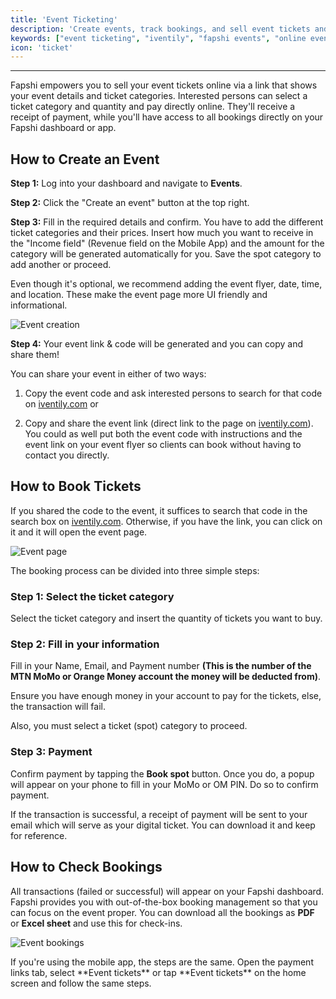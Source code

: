```yaml
---
title: 'Event Ticketing'
description: 'Create events, track bookings, and sell event tickets and registration online through Fapshi'
keywords: ["event ticketing", "iventily", "fapshi events", "online event booking", "create event", "book tickets online", "sell event tickets", "event link", "fapshi event", "buy tickets with mobile money"]
icon: 'ticket'
---
```


---

Fapshi empowers you to sell your event tickets online via a link that shows your event details and ticket categories. Interested persons can select a ticket category and quantity and pay directly online. They'll receive a receipt of payment, while you'll have access to all bookings directly on your Fapshi dashboard or app.

## How to Create an Event

**Step 1:** Log into your dashboard and navigate to **Events**.

**Step 2:** Click the "Create an event" button at the top right.

**Step 3:** Fill in the required details and confirm. You have to add the different ticket categories and their prices. Insert how much you want to receive in the "Income field" (Revenue field on the Mobile App) and the amount for the category will be generated automatically for you. Save the spot category to add another or proceed.

<Tip>Even though it's optional, we recommend adding the event flyer, date, time, and location. These make the event page more UI friendly and informational.</Tip>

![Event creation](/images/iventily/create.png)

**Step 4:** Your event link & code will be generated and you can copy and share them!

<Info>
You can share your event in either of two ways:

1. Copy the event code and ask interested persons to search for that code on [iventily.com](https://iventily.com) or 

2. Copy and share the event link (direct link to the page on [iventily.com](https://iventily.com)). You could as well put both the event code with instructions and the event link on your event flyer so clients can book without having to contact you directly.
</Info>

## How to Book Tickets

If you shared the code to the event, it suffices to search that code in the search box on [iventily.com](https://iventily.com). Otherwise, if you have the link, you can click on it and it will open the event page.

![Event page](/images/iventily/link.png)

The booking process can be divided into three simple steps:

### Step 1: Select the ticket category

Select the ticket category and insert the quantity of tickets you want to buy.

### Step 2: Fill in your information

Fill in your Name, Email, and Payment number **(This is the number of the MTN MoMo or Orange Money account the money will be deducted from)**.

<Warning>
Ensure you have enough money in your account to pay for the tickets, else, the transaction will fail.

Also, you must select a ticket (spot) category to proceed.
</Warning>

### Step 3: Payment

Confirm payment by tapping the **Book spot** button. Once you do, a popup will appear on your phone to fill in your MoMo or OM PIN. Do so to confirm payment.

<Info>If the transaction is successful, a receipt of payment will be sent to your email which will serve as your digital ticket. You can download it and keep for reference.</Info>

## How to Check Bookings

All transactions (failed or successful) will appear on your Fapshi dashboard. Fapshi provides you with out-of-the-box booking management so that you can focus on the event proper. You can download all the bookings as **PDF** or **Excel sheet** and use this for check-ins.

![Event bookings](/images/iventily/list.png)

<Info>
If you're using the mobile app, the steps are the same. Open the payment links tab, select **Event tickets** or tap **Event tickets** on the home screen and follow the same steps.
</Info>
